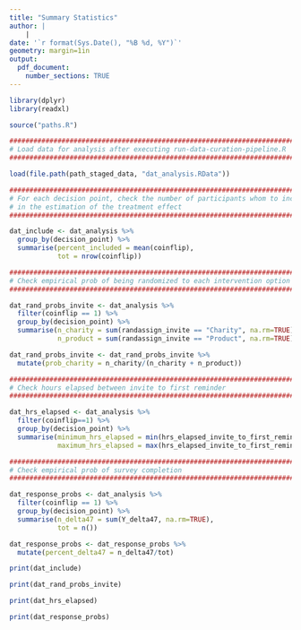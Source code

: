 ```yaml
---
title: "Summary Statistics"
author: |
    |
date: '`r format(Sys.Date(), "%B %d, %Y")`'
geometry: margin=1in
output: 
  pdf_document:
    number_sections: TRUE
---
```


```r
library(dplyr)
library(readxl)

source("paths.R")

###############################################################################
# Load data for analysis after executing run-data-curation-pipeline.R
###############################################################################

load(file.path(path_staged_data, "dat_analysis.RData"))

###############################################################################
# For each decision point, check the number of participants whom to include
# in the estimation of the treatment effect
###############################################################################

dat_include <- dat_analysis %>%
  group_by(decision_point) %>%
  summarise(percent_included = mean(coinflip),
            tot = nrow(coinflip))

###############################################################################
# Check empirical prob of being randomized to each intervention option
###############################################################################

dat_rand_probs_invite <- dat_analysis %>%
  filter(coinflip == 1) %>%
  group_by(decision_point) %>%
  summarise(n_charity = sum(randassign_invite == "Charity", na.rm=TRUE),
            n_product = sum(randassign_invite == "Product", na.rm=TRUE))

dat_rand_probs_invite <- dat_rand_probs_invite %>%
  mutate(prob_charity = n_charity/(n_charity + n_product))

###############################################################################
# Check hours elapsed between invite to first reminder
###############################################################################

dat_hrs_elapsed <- dat_analysis %>%
  filter(coinflip==1) %>%
  group_by(decision_point) %>%
  summarise(minimum_hrs_elapsed = min(hrs_elapsed_invite_to_first_reminder, na.rm=TRUE),
            maximum_hrs_elapsed = max(hrs_elapsed_invite_to_first_reminder, na.rm=TRUE))

###############################################################################
# Check empirical prob of survey completion
###############################################################################

dat_response_probs <- dat_analysis %>%
  filter(coinflip == 1) %>%
  group_by(decision_point) %>%
  summarise(n_delta47 = sum(Y_delta47, na.rm=TRUE),
            tot = n())

dat_response_probs <- dat_response_probs %>%
  mutate(percent_delta47 = n_delta47/tot)
```



```r
print(dat_include)
```


```r
print(dat_rand_probs_invite)
```


```r
print(dat_hrs_elapsed)
```


```r
print(dat_response_probs)
```




